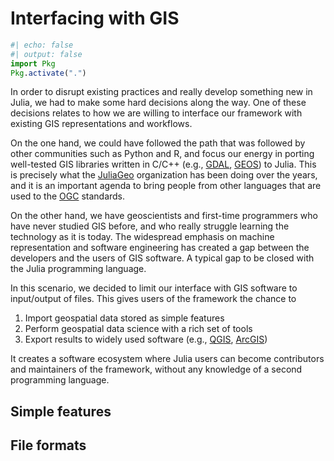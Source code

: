 # Interfacing with GIS

```julia
#| echo: false
#| output: false
import Pkg
Pkg.activate(".")
```

In order to disrupt existing practices and really develop
something new in Julia, we had to make some hard decisions
along the way. One of these decisions relates to how we are
willing to interface our framework with existing GIS
representations and workflows.

On the one hand, we could have followed the path that was
followed by other communities such as Python and R, and
focus our energy in porting well-tested GIS libraries
written in C/C++ (e.g., [GDAL](https://gdal.org/index.html),
[GEOS](https://libgeos.org)) to Julia. This is precisely
what the [JuliaGeo](https://github.com/JuliaGeo) organization
has been doing over the years, and it is an important
agenda to bring people from other languages that are
used to the [OGC](https://www.ogc.org/standards) standards.

On the other hand, we have geoscientists and first-time
programmers who have never studied GIS before, and who really
struggle learning the technology as it is today. The widespread
emphasis on machine representation and software engineering
has created a gap between the developers and the users of GIS
software. A typical gap to be closed with the Julia programming
language.

In this scenario, we decided to limit our interface with GIS
software to input/output of files. This gives users of the
framework the chance to

1. Import geospatial data stored as simple features
2. Perform geospatial data science with a rich set of tools
3. Export results to widely used software (e.g., [QGIS](https://qgis.org),
   [ArcGIS](https://www.arcgis.com/index.html))

It creates a software ecosystem where Julia users can become
contributors and maintainers of the framework, without any
knowledge of a second programming language.

## Simple features

## File formats